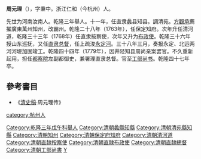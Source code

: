 '''周元理'''（{{bd|1706年||1782年||Z}}），字秉中。浙江仁和（今杭州）人。

先世为河南汝南人。乾隆三年舉人。十一年，任直隶蠡县知县。調清苑。[[方觀承|方觀承]]薦擢廣東萬州知州，改霸州。乾隆二十八年（1763年），任保定知府。次年升任清河道，乾隆三十三年（1768年）任直隶按察使，次年又升为[[布政使|布政使]]。乾隆三十六年授山东巡抚，又任[[直隶总督|直隶总督]]，任上疏浚[[永定河|永定河]]。三十八年三月，奏报永定、北运两河河堤加固竣工。乾隆四十四年（1779年），因井陉知县周尚亲案罢官。不久重新起用，担任[[都察院|都察院]]左副都御史，兼署理直隶总督。官至[[工部尚书|工部尚书]]。乾隆四十七年卒。

==參考書目==
*《[[清史稿|清史稿]]·周元理传》

[[Category:乾隆三年戊午科舉人|Category:乾隆三年戊午科舉人]]
[[Category:清朝蠡縣知縣|Category:清朝蠡縣知縣]]
[[Category:清朝清苑縣知縣|Category:清朝清苑縣知縣]]
[[Category:清朝知州|Category:清朝知州]]
[[Category:清朝保定府知府|Category:清朝保定府知府]]
[[Category:清朝清河道|Category:清朝清河道]]
[[Category:清朝直隸按察使|Category:清朝直隸按察使]]
[[Category:清朝直隸布政使|Category:清朝直隸布政使]]
[[Category:清朝直隸總督|Category:清朝直隸總督]]
[[Category:清朝工部尚書|Category:清朝工部尚書]]
[[category:杭州人|category:杭州人]]
[[Category:周姓|Y]]